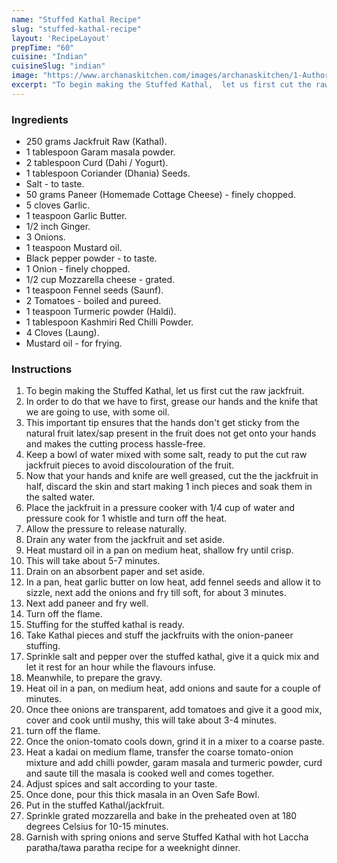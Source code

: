 ---
name: "Stuffed Kathal Recipe"
slug: "stuffed-kathal-recipe"
layout: 'RecipeLayout'
prepTime: "60"
cuisine: "Indian"
cuisineSlug: "indian"
image: "https://www.archanaskitchen.com/images/archanaskitchen/1-Author/Kriti_Singhal/Stuffed_Jackfruit_Kathal_Curry.jpg"
excerpt: "To begin making the Stuffed Kathal,  let us first cut the raw jackfruit"
---

### Ingredients

- 250 grams Jackfruit Raw (Kathal).
- 1 tablespoon Garam masala powder.
- 2 tablespoon Curd (Dahi / Yogurt).
- 1 tablespoon Coriander (Dhania) Seeds.
- Salt - to taste.
- 50 grams Paneer (Homemade Cottage Cheese) - finely chopped.
- 5 cloves Garlic.
- 1 teaspoon Garlic Butter.
- 1/2 inch Ginger.
- 3 Onions.
- 1 teaspoon Mustard oil.
- Black pepper powder - to taste.
- 1 Onion - finely chopped.
- 1/2 cup Mozzarella cheese - grated.
- 1 teaspoon Fennel seeds (Saunf).
- 2 Tomatoes - boiled and pureed.
- 1 teaspoon Turmeric powder (Haldi).
- 1 tablespoon Kashmiri Red Chilli Powder.
- 4 Cloves (Laung).
- Mustard oil - for frying.

### Instructions

1. To begin making the Stuffed Kathal,  let us first cut the raw jackfruit.
1. In order to do that we have to first, grease our hands and the knife that we are going to use, with some oil.
1. This important tip ensures that the hands don't get sticky from the natural fruit latex/sap present in the fruit does not get onto your hands and makes the cutting process hassle-free.
1. Keep a bowl of water mixed with some salt, ready to put the cut raw jackfruit pieces to avoid discolouration of the fruit.
1. Now that your hands and knife are well greased, cut the the jackfruit in half, discard the skin and start making 1 inch pieces and soak them in the salted water.
1. Place the jackfruit in a pressure cooker with 1/4 cup of water and pressure cook for 1 whistle and turn off the heat.
1. Allow the pressure to release naturally.
1. Drain any water from the jackfruit and set aside.
1. Heat mustard oil in a pan on medium heat, shallow fry until crisp.
1. This will take about 5-7 minutes.
1. Drain on an absorbent paper and set aside.
1. In a pan, heat garlic butter on low heat, add fennel seeds and allow it to sizzle, next add the onions and fry till soft, for about 3 minutes.
1. Next add paneer and fry well.
1. Turn off the flame.
1. Stuffing for the stuffed kathal is ready.
1. Take Kathal pieces and stuff the jackfruits with the onion-paneer stuffing.
1. Sprinkle salt and pepper over the stuffed kathal, give it a quick mix and let it rest for an hour while the flavours infuse.
1. Meanwhile, to prepare the gravy.
1. Heat oil in a pan, on medium heat, add onions and saute for a couple of minutes.
1. Once thee onions are transparent, add tomatoes and give it a good mix, cover and cook until mushy, this will take about 3-4 minutes.
1. turn off the flame.
1. Once the onion-tomato cools down, grind it in a mixer to a coarse paste.
1. Heat a kadai on medium flame, transfer the coarse tomato-onion mixture and add chilli powder, garam masala and turmeric powder, curd and saute till the masala is cooked well and comes together.
1. Adjust spices and salt according to your taste.
1. Once done, pour this thick masala in an Oven Safe Bowl.
1. Put in the stuffed Kathal/jackfruit.
1. Sprinkle grated mozzarella and bake in the preheated oven at 180 degrees Celsius for 10-15 minutes.
1. Garnish with spring onions and serve Stuffed Kathal  with hot Laccha paratha/tawa paratha recipe for a weeknight dinner.
